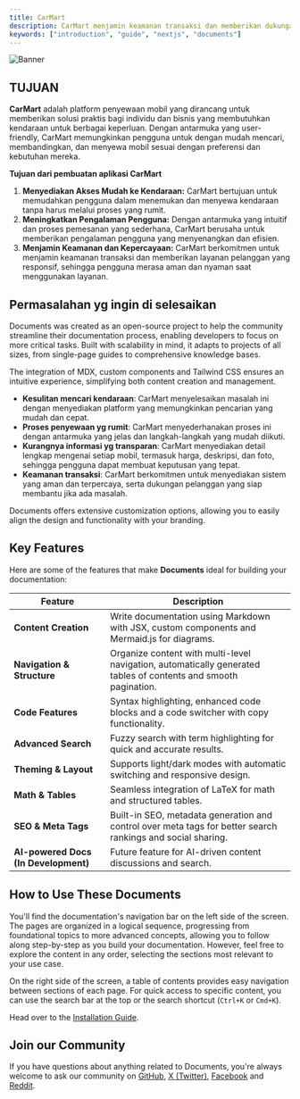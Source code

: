 ```yaml
---
title: CarMart
description: CarMart menjamin keamanan transaksi dan memberikan dukungan pelanggan yang responsif, sehingga pengguna dapat merasa tenang dan nyaman saat menggunakan layanan kami.
keywords: ["introduction", "guide", "nextjs", "documents"]
---
```


![Banner](/images/car4.jpg)

## TUJUAN

**CarMart** adalah platform penyewaan mobil yang dirancang untuk memberikan solusi praktis bagi individu dan bisnis yang membutuhkan kendaraan untuk berbagai keperluan. 
Dengan antarmuka yang user-friendly, CarMart memungkinkan pengguna untuk dengan mudah mencari, membandingkan, dan menyewa mobil sesuai dengan preferensi dan kebutuhan mereka.

**Tujuan dari pembuatan aplikasi CarMart**
1. **Menyediakan Akses Mudah ke Kendaraan:** CarMart bertujuan untuk memudahkan pengguna
 dalam menemukan dan menyewa kendaraan tanpa harus melalui proses yang rumit.
2. **Meningkatkan Pengalaman Pengguna:** Dengan antarmuka yang intuitif dan proses pemesanan yang sederhana,
 CarMart berusaha untuk memberikan pengalaman pengguna yang menyenangkan dan efisien.
3. **Menjamin Keamanan dan Kepercayaan:** CarMart berkomitmen untuk menjamin keamanan transaksi dan memberikan layanan pelanggan yang responsif,
 sehingga pengguna merasa aman dan nyaman saat menggunakan layanan.



<CardGrid>
  <Card
    subtitle="Teknologi yang di gunakan"
    title="PHP"
    href="/docs/introduction/installation"
  />
  <Card
    subtitle="Teknologi yang di gunakan"
    title="HTML"
    href="/docs/introduction/setup"
  />
  <Card
    subtitle="Teknologi yang di gunakan"
    title="CSS"
    href="https://www.rubixstudios.com.au/"
    external={true}
  />
</CardGrid>
  <Card
    subtitle="Teknologi yang di gunakan"
    title="Boostrap"
    href="https://www.rubixstudios.com.au/"
    external={true}
  />
</CardGrid>

## Permasalahan yg ingin di selesaikan

Documents was created as an open-source project to help the community streamline their documentation process, enabling developers to focus on more critical 
tasks. Built with scalability in mind, it adapts to projects of all sizes, from single-page guides to comprehensive knowledge bases. 

The integration of MDX, custom components and Tailwind CSS ensures an intuitive experience, simplifying both content creation and management. 

  - **Kesulitan mencari kendaraan**: CarMart menyelesaikan masalah ini dengan menyediakan platform yang memungkinkan pencarian yang mudah dan cepat.
  - **Proses penyewaan yg rumit**: CarMart menyederhanakan proses ini dengan antarmuka yang jelas dan langkah-langkah yang mudah diikuti.
  - **Kurangnya informasi yg transparan**:  CarMart menyediakan detail lengkap mengenai setiap mobil, termasuk harga, deskripsi, dan foto, sehingga pengguna dapat membuat keputusan yang tepat.
  - **Keamanan transaksi**: CarMart berkomitmen untuk menyediakan sistem yang aman dan terpercaya, serta dukungan pelanggan yang siap membantu jika ada masalah.

Documents offers extensive customization options, allowing you to easily align the design and functionality with your branding.

## Key Features

Here are some of the features that make **Documents** ideal for building your documentation:

| Feature                              | Description                                                                                                      |
|--------------------------------------|------------------------------------------------------------------------------------------------------------------|
| **Content Creation**                 | Write documentation using Markdown with JSX, custom components and Mermaid.js for diagrams.                      |
| **Navigation & Structure**           | Organize content with multi-level navigation, automatically generated tables of contents and smooth pagination.  |
| **Code Features**                    | Syntax highlighting, enhanced code blocks and a code switcher with copy functionality.                           |
| **Advanced Search**                  | Fuzzy search with term highlighting for quick and accurate results.                                              |
| **Theming & Layout**                 | Supports light/dark modes with automatic switching and responsive design.                                        |
| **Math & Tables**                    | Seamless integration of LaTeX for math and structured tables.                                                    |
| **SEO & Meta Tags**                  | Built-in SEO, metadata generation and control over meta tags for better search rankings and social sharing.      |
| **AI-powered Docs (In Development)** | Future feature for AI-driven content discussions and search.                                                     |

## How to Use These Documents

You'll find the documentation's navigation bar on the left side of the screen. The pages are organized in a logical sequence, progressing from foundational 
topics to more advanced concepts, allowing you to follow along step-by-step as you build your documentation. However, feel free to explore the content in 
any order, selecting the sections most relevant to your use case.

On the right side of the screen, a table of contents provides easy navigation between sections of each page. For quick access to specific content, you can 
use the search bar at the top or the search shortcut (`Ctrl+K` or `Cmd+K`).

Head over to the [Installation Guide](/docs/introduction/installation).

## Join our Community

If you have questions about anything related to Documents, you're always welcome to ask our community on [GitHub](https://github.com/rubixvi/rubix-documents), [X (Twitter)](https://x.com/rubixstory), [Facebook](https://www.facebook.com/rubixstudios) 
and [Reddit](https://www.reddit.com/r/RubixStudios/).
